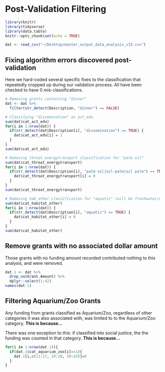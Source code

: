 # Post-Validation Filtering {#filtering}

```r
library(knitr)
library(tidyverse)
library(data.table)
knitr::opts_chunk$set(echo = TRUE)
```

```r
dat <- read_csv("~/Desktop/master_output_data_analysis_v15.csv")
```

## Fixing algorithm errors discovered post-validation
Here we hard-coded several specific fixes to the classification that repeatedly cropped up during our validation process. All have been checked to have 0 mis-classifications.
```r
# Removing grants containing "dinner"
dat <- dat %>%
  filter(str_detect(Description, "dinner") == FALSE)

# Classifying "dissemination" as act_edu
sum(dat$cat_act_edu)
for(i in 1:nrow(dat)) {
  if(str_detect(dat$Description[i], "dissemination") == TRUE) {
    dat$cat_act_edu[i] = 1
  }
}
sum(dat$cat_act_edu)

# Removing threat_energytransport classification for "palm oil"
sum(dat$cat_threat_energytransport)
for(i in 1:nrow(dat)) {
  if(str_detect(dat$Description[i], "palm oil|oil-palm|oil palm") == TRUE) {
    dat$cat_threat_energytransport[i] = 0
  }
}
sum(dat$cat_threat_energytransport)

# Removing hab_other classification for "aquatic" (will be freshwater/marine)
sum(dat$cat_habitat_other)
for(i in 1:nrow(dat)) {
  if(str_detect(dat$Description[i], "aquatic") == TRUE) {
    dat$cat_habitat_other[i] = 0
  }
}
sum(dat$cat_habitat_other)

```

## Remove grants with no associated dollar amount
Those grants with no funding amount recorded contributed nothing to this analysis, and were removed.
```r
dat.1 <- dat %>% 
  drop_na(Grant.Amount) %>%
  dplyr::select(1:42) 
names(dat.1)
```

## Filtering Aquarium/Zoo Grants

Any funding from grants classified as Aquarium/Zoo, regardless of other categories it was also associated with, was limited to to the Aquarium/Zoo category. **This is because...**

There was one exception to this: if classified into social justice, the the funding was counted in that category. **This is because...**

```r
for(i in 1:nrow(dat.1)){
  if(dat.1$cat_aquarium_zoo[i]==1){
    dat.1[i,c(11:17, 19:28, 30:42)]=0
  }
}
```
